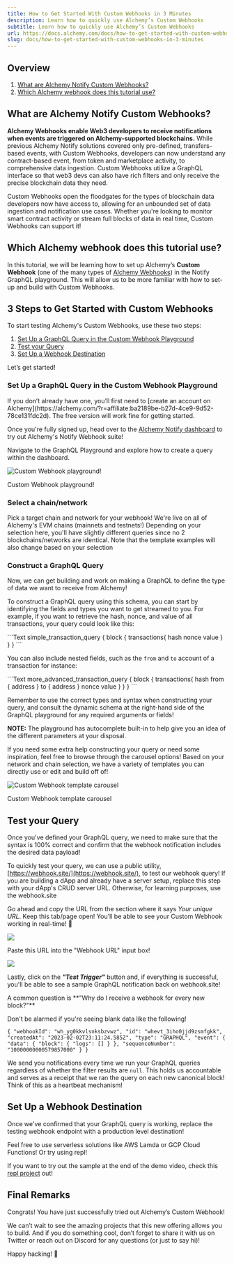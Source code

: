 ```yaml
---
title: How to Get Started With Custom Webhooks in 3 Minutes
description: Learn how to quickly use Alchemy’s Custom Webhooks
subtitle: Learn how to quickly use Alchemy’s Custom Webhooks
url: https://docs.alchemy.com/docs/how-to-get-started-with-custom-webhooks-in-3-minutes
slug: docs/how-to-get-started-with-custom-webhooks-in-3-minutes
---
```


## Overview

1. [What are Alchemy Notify Custom Webhooks?](#what-are-alchemy-notify-custom-webhooks)
2. [Which Alchemy webhook does this tutorial use?](#which-alchemy-webhook-does-this-tutorial-use)

## What are Alchemy Notify Custom Webhooks?

**Alchemy Webhooks enable Web3 developers to receive notifications when events are triggered on Alchemy-supported blockchains.** While previous Alchemy Notify solutions covered only pre-defined, transfers-based events, with Custom Webhooks, developers can now understand any contract-based event, from token and marketplace activity, to comprehensive data ingestion. Custom Webhooks utilize a GraphQL interface so that web3 devs can also have rich filters and only receive the precise blockchain data they need.

Custom Webhooks open the floodgates for the types of blockchain data developers now have access to, allowing for an unbounded set of data ingestion and notification use cases. Whether you're looking to monitor smart contract activity or stream full blocks of data in real time, Custom Webhooks can support it!

## Which Alchemy webhook does this tutorial use?

In this tutorial, we will be learning how to set up Alchemy’s **Custom Webhook** (one of the many types of [Alchemy Webhooks](https://docs.alchemy.com/alchemy/enhanced-apis/notify-api/using-notify)) in the Notify GraphQL playground. This will allow us to be more familiar with how to set-up and build with Custom Webhooks.

## 3 Steps to Get Started with Custom Webhooks

To start testing Alchemy's Custom Webhooks, use these two steps:

1. [Set Up a GraphQL Query in the Custom Webhook Playground](#set-up-a-graphql-query-in-the-custom-webhook-playground)
2. [Test your Query](#test-your-query)
3. [Set Up a Webhook Destination](#set-up-a-webhook-destination)

Let’s get started!

### Set Up a GraphQL Query in the Custom Webhook Playground

<Info>
  If you don’t already have one, you’ll first need to [create an account on Alchemy](https://alchemy.com/?r=affiliate:ba2189be-b27d-4ce9-9d52-78ce131fdc2d). The free version will work fine for getting started.
</Info>

Once you're fully signed up, head over to the [Alchemy Notify dashboard](https://dashboard.alchemy.com/notify) to try out Alchemy's Notify Webhook suite!

Navigate to the GraphQL Playground and explore how to create a query within the dashboard.

![Custom Webhook playground!](f33a031-Screenshot_2023-04-05_at_8.41.48_AM.png)

Custom Webhook playground!

### Select a chain/network

Pick a target chain and network for your webhook! We're live on all of Alchemy's EVM chains (mainnets and testnets!) Depending on your selection here, you'll have slightly different queries since no 2 blockchains/networks are identical. Note that the template examples will also change based on your selection

### Construct a GraphQL Query

Now, we can get building and work on making a GraphQL to define the type of data we want to receive from Alchemy!

To construct a GraphQL query using this schema, you can start by identifying the fields and types you want to get streamed to you. For example, if you want to retrieve the hash, nonce, and value of all transactions, your query could look like this:

<CodeGroup>
  ```Text simple_transaction_query
  {
    block {
      transactions{
        hash
        nonce
        value
      }
    }
  }
  ```
</CodeGroup>

You can also include nested fields, such as the `from` and `to` account of a transaction for instance:

<CodeGroup>
  ```Text more_advanced_transaction_query
  {
    block {
      transactions{
        hash
        from {
          address
        }
        to {
          address
        }
        nonce
        value
      }
    }
  }
  ```
</CodeGroup>

Remember to use the correct types and syntax when constructing your query, and consult the dynamic schema at the right-hand side of the GraphQL playground for any required arguments or fields!

**NOTE:** The playground has autocomplete built-in to help give you an idea of the different parameters at your disposal.

If you need some extra help constructing your query or need some inspiration, feel free to browse through the carousel options! Based on your network and chain selection, we have a variety of templates you can directly use or edit and build off of!

![Custom Webhook template carousel](51f9804-Screenshot_2023-04-05_at_4.55.28_AM.png)

Custom Webhook template carousel

## Test your Query

Once you've defined your GraphQL query, we need to make sure that the syntax is 100% correct and confirm that the webhook notification includes the desired data payload!

To quickly test your query, we can use a public utility, [https://webhook.site/](https://webhook.site/), to test our webhook query! If you are building a dApp and already have a server setup, replace this step with your dApp's CRUD server URL. Otherwise, for learning purposes, use the webhook.site

Go ahead and copy the URL from the section where it says *Your unique URL*. Keep this tab/page open! You'll be able to see your Custom Webhook working in real-time! 👀

![](9cb1029-Screenshot_2023-04-05_at_9.35.20_AM.png)

Paste this URL into the "Webhook URL" input box!

![](efc3aa3-Screenshot_2023-04-05_at_9.39.14_AM.png)

Lastly, click on the ***"Test Trigger"*** button and, if everything is successful, you'll be able to see a sample GraphQL notification back on webhook.site!

<Info>
  A common question is **"Why do I receive a webhook for every new block?"**

  Don't be alarmed if you're seeing blank data like the following!

  `{ "webhookId": "wh_yg0kkvlsnksbzvwz", "id": "whevt_3iho0jjd9zsmfgkk", "createdAt": "2023-02-02T23:11:24.585Z", "type": "GRAPHQL", "event": { "data": { "block": { "logs": [] } }, "sequenceNumber": "10000000000579857000" } }`

  We send you notifications every time we run your GraphQL queries regardless of whether the filter results are `null`. This holds us accountable and serves as a receipt that we ran the query on each new canonical block! Think of this as a heartbeat mechanism!
</Info>

## Set Up a Webhook Destination

Once we've confirmed that your GraphQL query is working, replace the testing webhook endpoint with a production level destination!

Feel free to use serverless solutions like AWS Lamda or GCP Cloud Functions! Or try using repl!

If you want to try out the sample at the end of the demo video, check this [repl project](https://replit.com/@AlLuken/ETH-USDC-Custom-Webhook#index.js) out!

## Final Remarks

Congrats! You have just successfully tried out Alchemy’s Custom Webhook!

We can’t wait to see the amazing projects that this new offering allows you to build. And if you do something cool, don’t forget to share it with us on Twitter or reach out on Discord for any questions (or just to say hi)!

Happy hacking! 🎉
